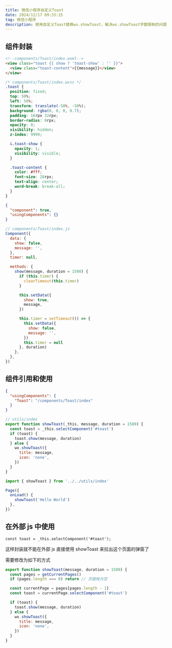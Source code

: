 ```yaml
---
title: 微信小程序自定义Toast
date: 2024/12/17 09:33:15
tag: 微信小程序
description: 使用自定义Toast替换wx.showToast，解决wx.showToast字数限制的问题
---
```


## 组件封装

```html
<!--components/Toast/index.wxml-->
<view class="toast {{ show ? 'toast-show' : '' }}">
  <view class="toast-content">{{message}}</view>
</view>
```

```scss
/* components/Toast/index.wxss */
.toast {
  position: fixed;
  top: 50%;
  left: 50%;
  transform: translate(-50%, -50%);
  background: rgba(0, 0, 0, 0.7);
  padding: 16rpx 32rpx;
  border-radius: 8rpx;
  opacity: 0;
  visibility: hidden;
  z-index: 9999;

  &.toast-show {
    opacity: 1;
    visibility: visible;
  }

  .toast-content {
    color: #fff;
    font-size: 28rpx;
    text-align: center;
    word-break: break-all;
  }
}
```

```json
{
  "component": true,
  "usingComponents": {}
}
```

```js
// components/Toast/index.js
Component({
  data: {
    show: false,
    message: '',
  },
  timer: null,

  methods: {
    show(message, duration = 1500) {
      if (this.timer) {
        clearTimeout(this.timer)
      }

      this.setData({
        show: true,
        message,
      })

      this.timer = setTimeout(() => {
        this.setData({
          show: false,
          message: '',
        })
        this.timer = null
      }, duration)
    },
  },
})
```

## 组件引用和使用

```json
{
  "usingComponents": {
    "Toast": "/components/Toast/index"
  }
}
```

```js
// utils/index
export function showToast(_this, message, duration = 1500) {
  const toast = _this.selectComponent('#toast')
  if (toast) {
    toast.show(message, duration)
  } else {
    wx.showToast({
      title: message,
      icon: 'none',
    })
  }
}
```

```js
import { showToast } from '../../utils/index'

Page({
  onLoad() {
    showToast('Hello World')
  },
})
```

## 在外部 js 中使用

`const toast = _this.selectComponent('#toast');`

这样封装就不能在外部 js 直接使用 showToast 来拉出这个页面的弹窗了

需要修改为如下的方式

```js
export function showToast(message, duration = 1500) {
  const pages = getCurrentPages()
  if (pages.length === 0) return // 页面栈为空

  const currentPage = pages[pages.length - 1]
  const toast = currentPage.selectComponent('#toast')

  if (toast) {
    toast.show(message, duration)
  } else {
    wx.showToast({
      title: message,
      icon: 'none',
    })
  }
}
```
